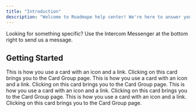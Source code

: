 ```yaml
---
title: "Introduction"
description: "Welcome to Roadmape help center! We're here to answer your questions."
---
```

<Info>Looking for something specific? Use the Intercom Messenger at the bottom right to send us a message.</Info>

## Getting Started

<Card title="What is Roadmape?" icon="heart" href="/getting-started/what-is-roadmape">
  This is how you use a card with an icon and a link. Clicking on this card
  brings you to the Card Group page.
</Card>

<CardGroup cols={3}>
 <Card title="Manage Members & Roles" icon="users" href="/getting-started/manage-members-and-roles">
  This is how you use a card with an icon and a link. Clicking on this card
  brings you to the Card Group page.
</Card>
<Card title="CSV Import" icon="file-csv" href="/getting-started/csv-import">
  This is how you use a card with an icon and a link. Clicking on this card
  brings you to the Card Group page.
</Card>
<Card title="Account Setup" icon="gears" href="/getting-started/account-setup">
  This is how you use a card with an icon and a link. Clicking on this card
  brings you to the Card Group page.
</Card>
</CardGroup>


